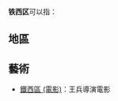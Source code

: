'''铁西区'''可以指：

== 地區 ==
{{PRC admin/disambig|21/01/06/000/000|21/03/03/000/000|22/03/02/000/000}}

== 藝術 ==
* [[鐵西區_(電影)|鐵西區 (電影)]]：王兵導演電影
{{disambig|T|Cat=三字中国区名消歧义}}